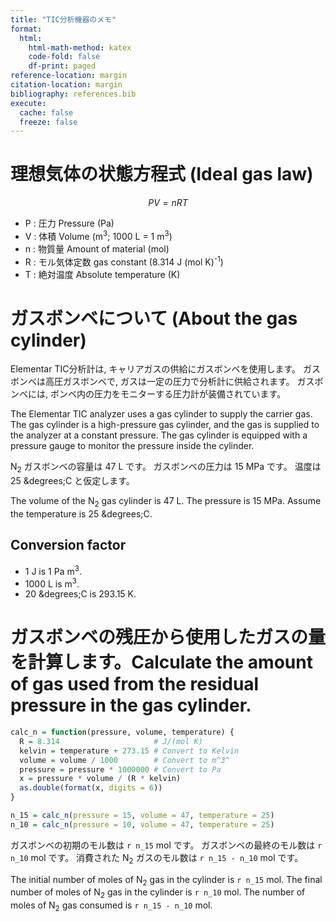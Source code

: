 ```yaml
---
title: "TIC分析機器のメモ"
format: 
  html:
    html-math-method: katex
    code-fold: false
    df-print: paged
reference-location: margin
citation-location: margin
bibliography: references.bib
execute: 
  cache: false
  freeze: false
---
```


# 理想気体の状態方程式 (Ideal gas law)

$$
PV = nRT
$$

* P : 圧力 Pressure (Pa)
* V : 体積 Volume (m^3^; 1000 L = 1 m^3^)
* n : 物質量 Amount of material (mol)
* R : モル気体定数 gas constant (8.314 J (mol K)^-1^)
* T : 絶対温度 Absolute temperature (K)

# ガスボンベについて (About the gas cylinder)


Elementar TIC分析計は, キャリアガスの供給にガスボンベを使用します。
ガスボンベは高圧ガスボンベで, ガスは一定の圧力で分析計に供給されます。
ガスボンベには, ボンベ内の圧力をモニターする圧力計が装備されています。

The Elementar TIC analyzer uses a gas cylinder to supply the carrier gas. The gas cylinder is a high-pressure gas cylinder, and the gas is supplied to the analyzer at a constant pressure. The gas cylinder is equipped with a pressure gauge to monitor the pressure inside the cylinder.

N~2~ ガスボンベの容量は 47 L です。
ガスボンベの圧力は 15 MPa です。
温度は 25 &degrees;C と仮定します。

The volume of the N~2~ gas cylinder is 47 L.
The pressure is 15 MPa.
Assume the temperature is 25 &degrees;C.

:::{.callout-info}
## Conversion factor
* 1 J is 1 Pa m^3^.
* 1000 L is  m^3^.
* 20 &degrees;C is 293.15 K.

:::

# ガスボンベの残圧から使用したガスの量を計算します。Calculate the amount of gas used from the residual pressure in the gas cylinder.

```r
calc_n = function(pressure, volume, temperature) {
  R = 8.314                     # J/(mol K)
  kelvin = temperature + 273.15 # Convert to Kelvin
  volume = volume / 1000        # Convert to m^3^
  pressure = pressure * 1000000 # Convert to Pa
  x = pressure * volume / (R * kelvin)
  as.double(format(x, digits = 6))
}

n_15 = calc_n(pressure = 15, volume = 47, temperature = 25)
n_10 = calc_n(pressure = 10, volume = 47, temperature = 25)
```


ガスボンベの初期のモル数は `r n_15` mol です。
ガスボンベの最終のモル数は `r n_10` mol です。
消費された N~2~ ガスのモル数は `r n_15 - n_10` mol です。

The initial number of moles of N~2~ gas in the cylinder is `r n_15` mol. 
The final number of moles of N~2~ gas in the cylinder is `r n_10` mol.
The number of moles of N~2~ gas consumed is `r n_15 - n_10` mol.



































